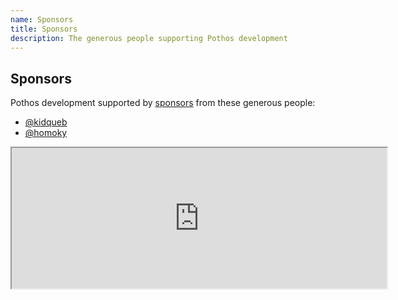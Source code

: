 ```yaml
---
name: Sponsors
title: Sponsors
description: The generous people supporting Pothos development
---
```





## Sponsors

Pothos development supported by [sponsors](https://github.com/sponsors/hayes) from these generous
people:

- [@kidqueb](https://github.com/kidqueb)
- [@homoky](https://github.com/homoky)

<iframe
  src="https://github.com/sponsors/hayes/card"
  title="Sponsor hayes"
  height="225"
  width="600"
></iframe>
